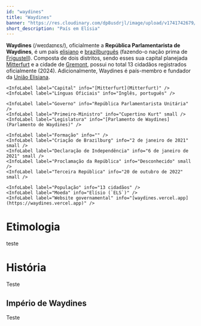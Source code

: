 ```yaml
---
id: "waydines"
title: "Waydines"
banner: "https://res.cloudinary.com/dp8usdrjl/image/upload/v1741742679/Waydines_mjsz8k.svg"
short_description: "País em Elísia"
---
```


**Waydines** (/we&#618;da&#618;nɛs/), oficialmente a **República Parlamentarista de Waydines**, é um
país [elisiano](Elísia) e [brazilburguês](Brazilburg) (fazendo-o nação prima de [Frigustell](Frigustell)). 
Composta de dois distritos, sendo esses sua capital planejada [Mitterfurt](Mitterfurt) e a cidade de 
[Gremont](Gremont), possui no total 13 cidadãos registrados oficialmente (2024). Adicionalmente, 
Waydines é país-membro e fundador da [União Elisiana](União%20Elisiana).

<QuickFacts title="República Parlamentarista de Waydines">
    <CountrySymbols 
        flag="https://res.cloudinary.com/dp8usdrjl/image/upload/v1741742679/Waydines_mjsz8k.svg"
        coatOfArms="https://res.cloudinary.com/dp8usdrjl/image/upload/v1741798636/Sol_tfbh4k.svg"
    />

    <InfoLabel label="Capital" info="[Mitterfurt](Mitterfurt)" />
    <InfoLabel label="Línguas Oficiais" info="Inglês, português" />

    <InfoLabel label="Governo" info="República Parlamentarista Unitária" />
    <InfoLabel label="Primeiro-Ministro" info="Cupertino Kurt" small />
    <InfoLabel label="Legislatura" info="[Parlamento de Waydines](Parlamento de Waydines)" />

    <InfoLabel label="Formação" info="" />
    <InfoLabel label="Criação de Brazilburg" info="2 de janeiro de 2021" small />
    <InfoLabel label="Declaração de Independência" info="6 de janeiro de 2021" small />
    <InfoLabel label="Proclamação da República" info="Desconhecido" small />
    <InfoLabel label="Terceira República" info="20 de outubro de 2022" small />

    <InfoLabel label="População" info="13 cidadãos" />
    <InfoLabel label="Moeda" info="Elísio (`ELS`)" />
    <InfoLabel label="Website governamental" info="[waydines.vercel.app](https://waydines.vercel.app)" />
</QuickFacts>

# Etimologia
teste

# História
Teste

## Império de Waydines
Teste